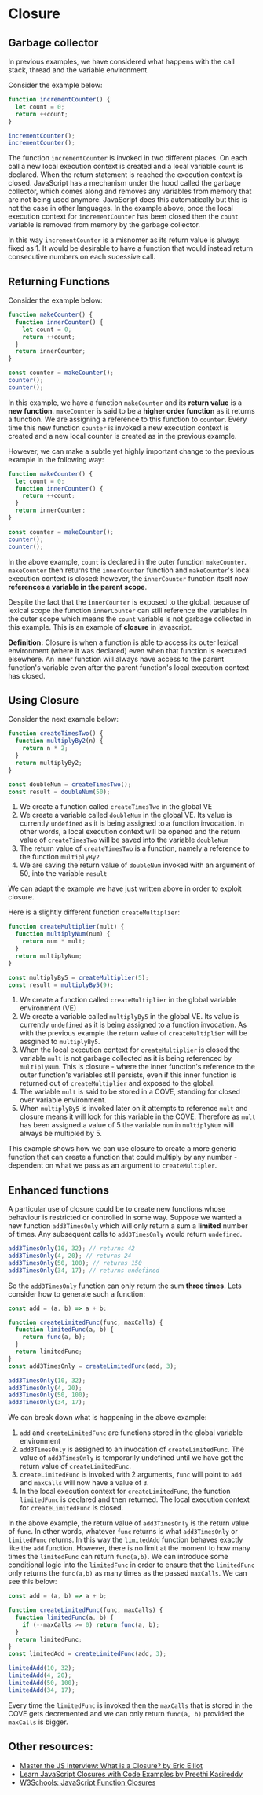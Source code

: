# Closure

## Garbage collector

In previous examples, we have considered what happens with the call stack, thread and the variable environment.

Consider the example below:

```js
function incrementCounter() {
  let count = 0;
  return ++count;
}

incrementCounter();
incrementCounter();
```

The function `incrementCounter` is invoked in two different places. On each call a new local execution context is created and a local variable `count` is declared. When the return statement is reached the execution context is closed. JavaScript has a mechanism under the hood called the garbage collector, which comes along and removes any variables from memory that are not being used anymore. JavaScript does this automatically but this is not the case in other languages. In the example above, once the local execution context for `incrementCounter` has been closed then the `count` variable is removed from memory by the garbage collector.

In this way `incrementCounter` is a misnomer as its return value is always fixed as 1. It would be desirable to have a function that would instead return consecutive numbers on each sucessive call.

## Returning Functions

Consider the example below:

```js
function makeCounter() {
  function innerCounter() {
    let count = 0;
    return ++count;
  }
  return innerCounter;
}

const counter = makeCounter();
counter();
counter();
```

In this example, we have a function `makeCounter` and its **return value** is a **new function**. `makeCounter` is said to be a **higher order function** as it returns a function. We are assigning a reference to this function to `counter`. Every time this new function `counter` is invoked a new execution context is created and a new local counter is created as in the previous example.

However, we can make a subtle yet highly important change to the previous example in the following way:

```js
function makeCounter() {
  let count = 0;
  function innerCounter() {
    return ++count;
  }
  return innerCounter;
}

const counter = makeCounter();
counter();
counter();
```

In the above example, `count` is declared in the outer function `makeCounter`. `makeCounter` then returns the `innerCounter` function and `makeCounter`'s local execution context is closed: however, the `innerCounter` function itself now **references a variable in the parent scope**.

Despite the fact that the `innerCounter` is exposed to the global, because of lexical scope the function `innerCounter` can still reference the variables in the outer scope which means the `count` variable is not garbage collected in this example. This is an example of **closure** in javascript.

**Definition:** Closure is when a function is able to access its outer lexical environment (where it was declared) even when that function is executed elsewhere. An inner function will always have access to the parent function's variable even after the parent function's local execution context has closed.

## Using Closure

Consider the next example below:

```js
function createTimesTwo() {
  function multiplyBy2(n) {
    return n * 2;
  }
  return multiplyBy2;
}

const doubleNum = createTimesTwo();
const result = doubleNum(50);
```

1. We create a function called `createTimesTwo` in the global VE
2. We create a variable called `doubleNum` in the global VE. Its value is currently `undefined` as it is being assigned to a function invocation. In other words, a local execution context will be opened and the return value of `createTimesTwo` will be saved into the variable `doubleNum`
3. The return value of `createTimesTwo` is a function, namely a reference to the function `multiplyBy2`
4. We are saving the return value of `doubleNum` invoked with an argument of 50, into the variable `result`

We can adapt the example we have just written above in order to exploit closure.

Here is a slightly different function `createMultiplier`:

```js
function createMultiplier(mult) {
  function multiplyNum(num) {
    return num * mult;
  }
  return multiplyNum;
}

const multiplyBy5 = createMultiplier(5);
const result = multiplyBy5(9);
```

1. We create a function called `createMultiplier` in the global variable environment (VE)
2. We create a variable called `multiplyBy5` in the global VE. Its value is currently `undefined` as it is being assigned to a function invocation. As with the previous example the return value of `createMultiplier` will be assgined to `multiplyBy5`.
3. When the local execution context for `createMultiplier` is closed the variable `mult` is not garbage collected as it is being referenced by `multiplyNum`. This is closure - where the inner function's reference to the outer function's variables still persists, even if this inner function is returned out of `createMultiplier` and exposed to the global.
4. The variable `mult` is said to be stored in a COVE, standing for closed over variable environment.
5. When `multiplyBy5` is invoked later on it attempts to reference `mult` and closure means it will look for this variable in the COVE. Therefore as `mult` has been assigned a value of 5 the variable `num` in `multiplyNum` will always be multipled by 5.

This example shows how we can use closure to create a more generic function that can create a function that could multiply by any number - dependent on what we pass as an argument to `createMultipler`.

## Enhanced functions

A particular use of closure could be to create new functions whose behaviour is restricted or controlled in some way. Suppose we wanted a new function `add3TimesOnly` which will only return a sum a **limited** number of times. Any subsequent calls to `add3TimesOnly` would return `undefined`.

```js
add3TimesOnly(10, 32); // returns 42
add3TimesOnly(4, 20); // returns 24
add3TimesOnly(50, 100); // returns 150
add3TimesOnly(34, 17); // returns undefined
```

So the `add3TimesOnly` function can only return the sum **three times**. Lets consider how to generate such a function:

```js
const add = (a, b) => a + b;

function createLimitedFunc(func, maxCalls) {
  function limitedFunc(a, b) {
    return func(a, b);
  }
  return limitedFunc;
}
const add3TimesOnly = createLimitedFunc(add, 3);

add3TimesOnly(10, 32);
add3TimesOnly(4, 20);
add3TimesOnly(50, 100);
add3TimesOnly(34, 17);
```

We can break down what is happening in the above example:

1. `add` and `createLimitedFunc` are functions stored in the global variable environment
2. `add3TimesOnly` is assigned to an invocation of `createLimitedFunc`. The value of `add3TimesOnly` is temporarily undefined until we have got the return value of `createLimitedFunc`.
3. `createLimitedFunc` is invoked with 2 arguments, `func` will point to `add` and `maxCalls` will now have a value of `3`.
4. In the local execution context for `createLimitedFunc`, the function `limitedFunc` is declared and then returned. The local execution context for `createLimitedFunc` is closed.

In the above example, the return value of `add3TimesOnly` is the return value of `func`. In other words, whatever `func` returns is what `add3TimesOnly` or `limitedFunc` returns. In this way the `limitedAdd` function behaves exactly like the `add` function. However, there is no limit at the moment to how many times the `limitedFunc` can return `func(a,b)`. We can introduce some conditional logic into the `limitedFunc` in order to ensure that the `limitedFunc` only returns the `func(a,b)` as many times as the passed `maxCalls`. We can see this below:

```js
const add = (a, b) => a + b;

function createLimitedFunc(func, maxCalls) {
  function limitedFunc(a, b) {
    if (--maxCalls >= 0) return func(a, b);
  }
  return limitedFunc;
}
const limitedAdd = createLimitedFunc(add, 3);

limitedAdd(10, 32);
limitedAdd(4, 20);
limitedAdd(50, 100);
limitedAdd(34, 17);
```

Every time the `limitedFunc` is invoked then the `maxCalls` that is stored in the COVE gets decremented and we can only return `func(a, b)` provided the `maxCalls` is bigger.

## Other resources:

- [Master the JS Interview: What is a Closure? by Eric Elliot](https://medium.com/javascript-scene/master-the-javascript-interview-what-is-a-closure-b2f0d2152b36#.szp9dswih)
- [Learn JavaScript Closures with Code Examples by Preethi Kasireddy](https://www.freecodecamp.org/news/lets-learn-javascript-closures-66feb44f6a44)
- [W3Schools: JavaScript Function Closures](https://www.w3schools.com/js/js_function_closures.asp)
